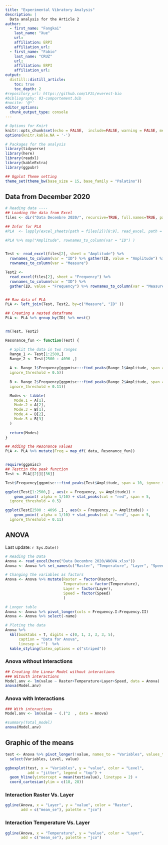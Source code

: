 ```yaml
---
title: "Experimental Vibratory Analysis"
description: |
  Data analysis for the Article 2
author:
  - first_name: "Fangkai"
    last_name: "Xue"
    url: 
    affiliation: ERPI
    affiliation_url: 
  - first_name: "Fabio"
    last_name: "CRUZ"
    url: 
    affiliation: ERPI
    affiliation_url: 
output:
  distill::distill_article:
    toc: true
    toc_depth: 2
#repository_url: https://github.com/LF2L/everest-bio
#bibliography: 03-comportement.bib
#nocite: '@*'
editor_options: 
  chunk_output_type: console
---
```


```r
# Options for Knirt
knitr::opts_chunk$set(echo = FALSE,  include=FALSE, warning = FALSE, message = FALSE)
options(knitr.kable.NA = '-')

# Packages for the analysis
library(tidyverse)
library(here)
library(readxl)
library(kableExtra)
library(ggpubr)

## Ggplot Theme setting
theme_set(theme_bw(base_size = 15, base_family = "Palatino")) 
```

## Data from December 2020


```r

# Reading data ----
## Loading the data from Excel
files <- dir("Data Decembre 2020/", recursive=TRUE, full.names=TRUE, pattern="*.xlsx")

## Infor for PLA
#PLA  <- lapply(excel_sheets(path = files[2])[8:9], read_excel, path = files[2] ) %>% set_names("Amplitude", "Frequency") 

#PLA %>% map("Amplitude", rownames_to_column(var = "ID") )

  
Test <- read_excel(files[2], sheet = "Amplitude") %>% 
  rownames_to_column(var = "ID") %>% gather(ID, value = "Amplitude") %>% 
  rownames_to_column(var = "Measure")

Test2 <- 
  read_excel(files[2], sheet = "Frequency") %>% 
  rownames_to_column(var = "ID") %>% 
  gather(ID, value = "Frequency") %>% rownames_to_column(var = "Measure")


## Raw data of PLA
PLA <- left_join(Test, Test2, by=c("Measure", "ID" ))

## Creating a nested dataframe
PLA <- PLA %>% group_by(ID) %>% nest()


rm(Test, Test2)
```




```r

Resonance_fun <- function(Test) {

  # Split the data in two ranges
  Range_1 <- Test[1:2500,]
  Range_2 <- Test[2500 : 4096 ,]
  
  A <- Range_1$Frequency[ggpmisc:::find_peaks(Range_1$Amplitude, span = 5,
  ignore_threshold = 0.5)]
  
  B <- Range_2$Frequency[ggpmisc:::find_peaks(Range_2$Amplitude, span = 5,
  ignore_threshold = 0.11)]

  Modes <- tibble(
    Mode.1 = A[1],
    Mode.2 = A[2],
    Mode.3 = B[1],
    Mode.4 = B[2],
    Mode.5 = B[3]
  )
  
  return(Modes)
}

## Adding the Resonance values
PLA <- PLA %>% mutate(Freq = map_df( data, Resonance_fun))   


require(ggpmisc)
## Testtin the peak function
Test <- PLA[[2]][[36]]

Test$Frequency[ggpmisc:::find_peaks(Test$Amplitude, span = 10, ignore_threshold = 0.5)]

ggplot(Test[1:2500,] , aes(x = Frequency, y= Amplitude)) +
    geom_point( alpha = 1/10) + stat_peaks(col = "red", span = 5,
  ignore_threshold = 0.5) 

ggplot(Test[2500 : 4096 ,] , aes(x = Frequency, y= Amplitude)) +
    geom_point( alpha = 1/10) + stat_peaks(col = "red", span = 5,
  ignore_threshold = 0.11) 


```


## ANOVA
Last update: `r Sys.Date()`

```r

# Reading the Data
Anova <- read_excel(here("Data Decembre 2020/ANOVA.xlsx")) 
Anova <- Anova %>% set_names(c("Raster", "Temperature", "Layer", "Speed", "Frequency.I", "Frequency.II" ))

# Changing the variables as factors
Anova <- Anova %>% mutate(Raster = factor(Raster),
                          Temperature = factor(Temperature),
                          Layer = factor(Layer),
                          Speed = factor(Speed)
                          )

# Longer table
Anova <- Anova %>% pivot_longer(cols = Frequency.I:Frequency.II)
Anova <- Anova %>% select(-name)

# Ploting the data
Anova %>%  
  kbl(booktabs = T, digits = c(0, 1, 3, 3, 3, 5),
      caption = "Data for Anova",  
      linesep = "")  %>%
  kable_styling(latex_options = c("striped"))

```





### Anova without Interactions
```r
## Creating the Linear Model without interactions
### Witouth interactions
Model.anv <- lm(value ~ Raster+Temperature+Layer+Speed, data = Anova)
anova(Model.anv)
```



### Anova with Interactions

```r
### With interactions
Model.anv <- lm(value ~ (.)^2  , data = Anova)

#summary(Total_model)
anova(Model.anv)
```


## Graphic of the means

```r
test <- Anova %>% pivot_longer(!value, names_to = "Variables", values_to = "Level") %>% 
  select(Variables, Level, value)

ggboxplot(test, x = "Variables", y = "value", color = "Level",  
          add = "jitter", legend = "top") +
  geom_hline(yintercept = mean(test$value), linetype = 2) +
  coord_cartesian(ylim = c(18, 28))

```

### Interaction Raster Vs. Layer
```r
ggline(Anova, x = "Layer", y = "value", color = "Raster",
       add = c("mean_se"), palette = "jco")
```

### Interaction Temperature Vs. Layer
```r
ggline(Anova, x = "Temperature", y = "value", color = "Layer",
       add = c("mean_se"), palette = "jco")
```


